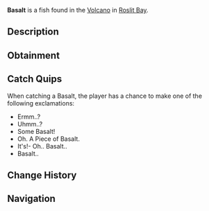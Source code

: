 {{FishInfobox
|image          = Basalt.png
|rarity         = Trash
|sea            = First Sea
|location       = [[Roslit Volcano]]
|sublocation    = 
|sources        = Fishing Rod
|radar_location = 
|xp             = 10
|weather        = 
|time           = 
|season         = 
|bait           = Magnet
|base_weight    = 21
|base_value     = 15
|weight_range   = 6
|base_chance    = 55
|base_resil     = 120
}}
'''Basalt''' is a {{Rarity|Trash}} fish found in the [[Roslit Bay#Roslit Volcano|Volcano]] in [[Roslit Bay]].

== Description ==
{{Description|Basalt, also known as Lava Rock, is an igneous volcanic rock that forms when molten lava cools and solidifies. Very common to find when in a volcanic area.|Bestiary Entry}}

== Obtainment ==
{{Description|Found in active Volcanoes|Bestiary Hint}}
{{Fish Availability|
Roslit Bay/Roslit Volcano
|top_rods      = 
Krampus's Rod\330710.63\172303.58;
Magma Rod\321475.03\165411.43;
Fast Rod\313171.09\271457.98;
Plastic Rod\293966.96\144021.81;
Leviathan's Fang Rod\284812.51\271956.06;
Ethereal Prism Rod\270432.8\323452.98;
No-Life Rod\266164.4\266164.4;
Seraphic Rod\265116.6\265116.6;
Fortune Rod\213071.72\166613.14;
Kraken Rod\246776.4\238841.37;
Trident Rod\272356.84\184241.95;
Free Spirit Rod\271267.56\185088.05;
Verdant Shear Rod\253764.75\226859.03;
Blazebringer Rod\252193.04\213656.44;
Depthseeker Rod\251564.01\206975.82;
Challenger's Rod\251381.51\242664.54;
Zeus Rod\250928.02\226277.34;
Avalanche Rod\250603.12\186087.86;
Reinforced Rod\250444.57\185611.94;
Rod Of The Forgotten Fang\249052.1\242088.73;
Rod Of The Depths\247749.99\220548.58;
Rod Of The Exalted One\246806.58\206764.29;
Volcanic Rod\245097.58\171862.9;
Steady Rod\134340.28\97021.95
|recommended   = Magma Rod
}}

== Catch Quips ==
When catching a Basalt, the player has a chance to make one of the following exclamations:
* Ermm..?
* Uhmm..?
* Some Basalt!
* Oh. A Piece of Basalt.
* It's!- Oh.. Basalt..
* Basalt..

== Change History ==
{{Change History|{{subst:Current Version}}}}

== Navigation ==
{{Fish Navbox|Roslit Volcano}}